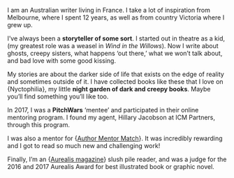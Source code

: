 
I am an Australian writer living in France. I take a lot of inspiration from
Melbourne, where I spent 12 years, as well as from country Victoria where I grew
up.

I’ve always been a **storyteller of some sort**. I started out in theatre as a
kid, (my greatest role was a weasel in _Wind in the Willows_). Now I write about
ghosts, creepy sisters, what happens ‘out there,’ what we won’t talk about, and
bad love with some good kissing.

My stories are about the darker side of life that exists on the edge of reality
and sometimes outside of it. I have collected books like these that I love on
{<Link href="/nyctophilia">Nyctophilia</Link>}, my little **night garden of dark
and creepy books**. Maybe you’ll find something you’ll like too.

In 2017, I was a **PitchWars** ‘mentee’ and participated in their online
mentoring program. I found my agent, Hillary Jacobson at ICM Partners, through
this program.

I was also a mentor for
{<a href="https://www.authormentormatch.com" target="\_blank" rel="noopener noreferrer">Author
Mentor Match</a>}. It was incredibly rewarding and I got to read so much new and
challenging work!

Finally, I’m an
{<a href="https://aurealis.com.au/" target="_blank" rel="noopener noreferrer">Aurealis
magazine</a>} slush pile reader, and was a judge for the 2016 and 2017 Aurealis
Award for best illustrated book or graphic novel.
